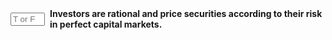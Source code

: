 ::: {.question-block}

<form onsubmit="event.preventDefault(); checkAnswerBox('module7_tf_q39','T')" style="display: flex; align-items: center; gap: 8px;">
  <input type="text" id="module7_tf_q39" name="module7_tf_q39" maxlength="1" placeholder="T or F" style="width: 55px;" data-correct-answer="T" /> 
  <label for="module7_tf_q39"><strong>Investors are rational and price securities according to their risk in perfect capital markets.</strong></label>
</form>

<div id="feedback-module7_tf_q39" class="feedback" data-status="" style="display:none;">
This is TRUE. Rational pricing ensures fair valuation based on risk-return trade-offs.
</div>

:::